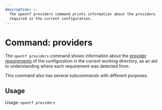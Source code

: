 ```yaml
---
description: >-
  The opentf providers command prints information about the providers
  required in the current configuration.
---
```


# Command: providers

The `opentf providers` command shows information about the
[provider requirements](/docs/language/providers/requirements) of the
configuration in the current working directory, as an aid to understanding
where each requirement was detected from.

This command also has several subcommands with different purposes.

## Usage

Usage: `opentf providers`
